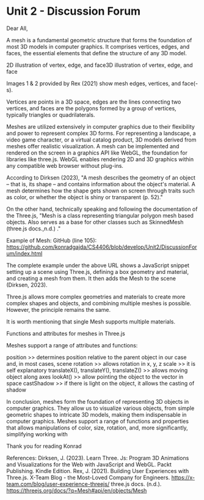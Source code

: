 # Unit 2 - Discussion Forum

Dear All,

A mesh is a fundamental geometric structure that forms the foundation of most 3D models in computer graphics. It comprises vertices, edges, and faces, the essential elements that define the structure of any 3D model.

2D illustration of vertex, edge, and face3D illustration of vertex, edge, and face

Images 1 & 2 provided by Rex (2021) show mesh edges, vertices, and face(-s).

Vertices are points in a 3D space, edges are the lines connecting two vertices, and faces are the polygons formed by a group of vertices, typically triangles or quadrilaterals.

Meshes are utilized extensively in computer graphics due to their flexibility and power to represent complex 3D forms. For representing a landscape, a video game character, or a virtual catalog product, 3D models derived from meshes offer realistic visualization. A mesh can be implemented and rendered on the screen in a graphics API like WebGL, the foundation for libraries like three.js. WebGL enables rendering 2D and 3D graphics within any compatible web browser without plug-ins.

According to Dirksen (2023), "A mesh describes the geometry of an object – that is, its shape – and contains information about the object's material. A mesh determines how the shape gets shown on screen through traits such as color, or whether the object is shiny or transparent (p. 52)."

On the other hand, technically speaking and following the documentation of the Three.js, "Mesh is a class representing triangular polygon mesh based objects. Also serves as a base for other classes such as SkinnedMesh (three.js docs.,n.d.) ."

Example of Mesh:
GitHub (line 105): https://github.com/konradgajda/CS4406/blob/develop/Unit2/DiscussionForum/index.html

The complete example under the above URL shows a JavaScript snippet setting up a scene using Three.js, defining a box geometry and material, and creating a mesh from them. It then adds the Mesh to the scene (Dirksen, 2023).

Three.js allows more complex geometries and materials to create more complex shapes and objects, and combining multiple meshes is possible. However, the principle remains the same.

It is worth mentioning that single Mesh supports multiple materials.

Functions and attributes for meshes in Three.js

Meshes support a range of attributes and functions:

position >> determines position relative to the parent object in our case and, in most cases, scene
rotation >> allows rotation in x, y, z
scale >> it is self explanatory
translateX(), translateY(), translateZ() >> allows moving object along axes
lookAt() >> allow pointing the object to the vector in space
castShadow >> if there is light on the object, it allows the casting of shadow

In conclusion, meshes form the foundation of representing 3D objects in computer graphics. They allow us to visualize various objects, from simple geometric shapes to intricate 3D models, making them indispensable in computer graphics. Meshes support a range of functions and properties that allows manipulations of color, size, rotation, and, more significantly, simplifying working with

Thank you for reading
Konrad

References:
Dirksen, J. (2023). Learn Three. Js: Program 3D Animations and Visualizations for the Web with JavaScript and WebGL. Packt Publishing. Kindle Edition.
Rex, J. (2021). Building User Experiences with Three.js. X-Team Blog - the Most-Loved Company for Engineers. https://x-team.com/blog/user-experience-threejs/
three.js docs. (n.d.). https://threejs.org/docs/?q=Mesh#api/en/objects/Mesh
